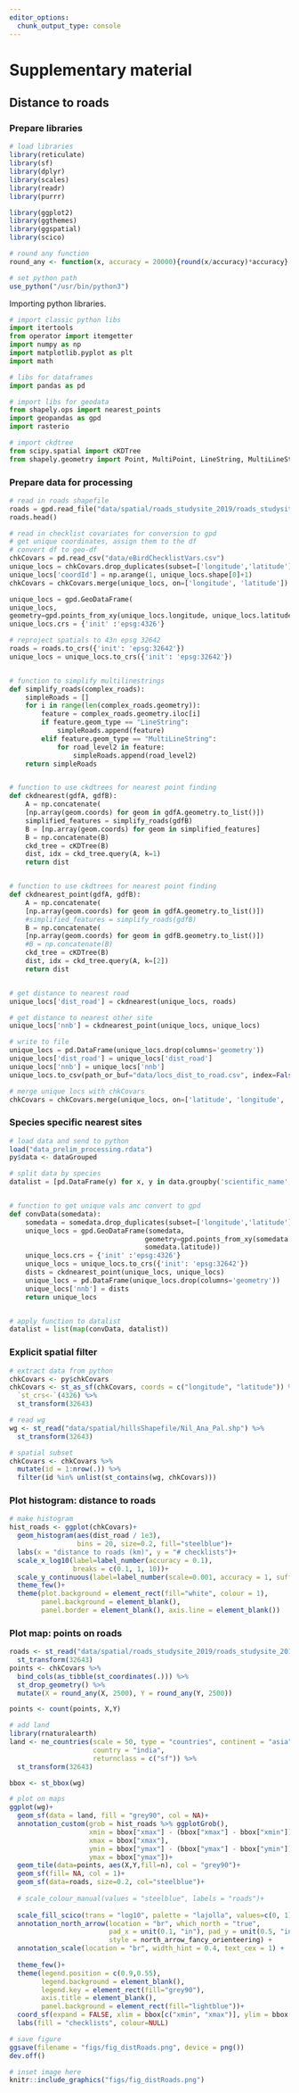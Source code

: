```yaml
---
editor_options: 
  chunk_output_type: console
---
```


# Supplementary material

## Distance to roads

### Prepare libraries

```r
# load libraries
library(reticulate)
library(sf)
library(dplyr)
library(scales)
library(readr)
library(purrr)

library(ggplot2)
library(ggthemes)
library(ggspatial)
library(scico)

# round any function
round_any <- function(x, accuracy = 20000){round(x/accuracy)*accuracy}

# set python path
use_python("/usr/bin/python3")
```

Importing python libraries.

```python
# import classic python libs
import itertools
from operator import itemgetter
import numpy as np
import matplotlib.pyplot as plt
import math

# libs for dataframes
import pandas as pd

# import libs for geodata
from shapely.ops import nearest_points
import geopandas as gpd
import rasterio

# import ckdtree
from scipy.spatial import cKDTree
from shapely.geometry import Point, MultiPoint, LineString, MultiLineString
```

### Prepare data for processing

```python
# read in roads shapefile
roads = gpd.read_file("data/spatial/roads_studysite_2019/roads_studysite_2019.shp")
roads.head()

# read in checklist covariates for conversion to gpd
# get unique coordinates, assign them to the df
# convert df to geo-df
chkCovars = pd.read_csv("data/eBirdChecklistVars.csv")
unique_locs = chkCovars.drop_duplicates(subset=['longitude','latitude'])[['longitude', 'latitude']]
unique_locs['coordId'] = np.arange(1, unique_locs.shape[0]+1)
chkCovars = chkCovars.merge(unique_locs, on=['longitude', 'latitude'])

unique_locs = gpd.GeoDataFrame(
unique_locs,
geometry=gpd.points_from_xy(unique_locs.longitude, unique_locs.latitude))
unique_locs.crs = {'init' :'epsg:4326'}

# reproject spatials to 43n epsg 32642
roads = roads.to_crs({'init': 'epsg:32642'})
unique_locs = unique_locs.to_crs({'init': 'epsg:32642'})


# function to simplify multilinestrings
def simplify_roads(complex_roads):
    simpleRoads = []
    for i in range(len(complex_roads.geometry)):
        feature = complex_roads.geometry.iloc[i]
        if feature.geom_type == "LineString":
            simpleRoads.append(feature)
        elif feature.geom_type == "MultiLineString":
            for road_level2 in feature:
                simpleRoads.append(road_level2)
    return simpleRoads


# function to use ckdtrees for nearest point finding
def ckdnearest(gdfA, gdfB):
    A = np.concatenate(
    [np.array(geom.coords) for geom in gdfA.geometry.to_list()])
    simplified_features = simplify_roads(gdfB)
    B = [np.array(geom.coords) for geom in simplified_features]
    B = np.concatenate(B)
    ckd_tree = cKDTree(B)
    dist, idx = ckd_tree.query(A, k=1)
    return dist


# function to use ckdtrees for nearest point finding
def ckdnearest_point(gdfA, gdfB):
    A = np.concatenate(
    [np.array(geom.coords) for geom in gdfA.geometry.to_list()])
    #simplified_features = simplify_roads(gdfB)
    B = np.concatenate(
    [np.array(geom.coords) for geom in gdfB.geometry.to_list()])
    #B = np.concatenate(B)
    ckd_tree = cKDTree(B)
    dist, idx = ckd_tree.query(A, k=[2])
    return dist


# get distance to nearest road
unique_locs['dist_road'] = ckdnearest(unique_locs, roads)

# get distance to nearest other site
unique_locs['nnb'] = ckdnearest_point(unique_locs, unique_locs)

# write to file
unique_locs = pd.DataFrame(unique_locs.drop(columns='geometry'))
unique_locs['dist_road'] = unique_locs['dist_road']
unique_locs['nnb'] = unique_locs['nnb']
unique_locs.to_csv(path_or_buf="data/locs_dist_to_road.csv", index=False)

# merge unique locs with chkCovars
chkCovars = chkCovars.merge(unique_locs, on=['latitude', 'longitude', 'coordId'])
```

### Species specific nearest sites

```r
# load data and send to python
load("data_prelim_processing.rdata")
py$data <- dataGrouped
```


```python
# split data by species
datalist = [pd.DataFrame(y) for x, y in data.groupby('scientific_name', as_index=False)]


# function to get unique vals anc convert to gpd
def convData(somedata):
    somedata = somedata.drop_duplicates(subset=['longitude','latitude'])[['longitude', 'latitude', 'scientific_name']]
    unique_locs = gpd.GeoDataFrame(somedata,
                                  geometry=gpd.points_from_xy(somedata.longitude, 
                                  somedata.latitude))
    unique_locs.crs = {'init' :'epsg:4326'}
    unique_locs = unique_locs.to_crs({'init': 'epsg:32642'})
    dists = ckdnearest_point(unique_locs, unique_locs)
    unique_locs = pd.DataFrame(unique_locs.drop(columns='geometry'))
    unique_locs['nnb'] = dists
    return unique_locs


# apply function to datalist
datalist = list(map(convData, datalist))
```


### Explicit spatial filter

```r
# extract data from python
chkCovars <- py$chkCovars
chkCovars <- st_as_sf(chkCovars, coords = c("longitude", "latitude")) %>% 
  `st_crs<-`(4326) %>% 
  st_transform(32643)

# read wg
wg <- st_read("data/spatial/hillsShapefile/Nil_Ana_Pal.shp") %>% 
  st_transform(32643)

# spatial subset
chkCovars <- chkCovars %>% 
  mutate(id = 1:nrow(.)) %>% 
  filter(id %in% unlist(st_contains(wg, chkCovars)))
```


### Plot histogram: distance to roads

```r

# make histogram
hist_roads <- ggplot(chkCovars)+
  geom_histogram(aes(dist_road / 1e3),
                 bins = 20, size=0.2, fill="steelblue")+
  labs(x = "distance to roads (km)", y = "# checklists")+
  scale_x_log10(label=label_number(accuracy = 0.1), 
                breaks = c(0.1, 1, 10))+
  scale_y_continuous(label=label_number(scale=0.001, accuracy = 1, suffix = "K"))+
  theme_few()+
  theme(plot.background = element_rect(fill="white", colour = 1),
        panel.background = element_blank(),
        panel.border = element_blank(), axis.line = element_blank())

```

### Plot map: points on roads

```r
roads <- st_read("data/spatial/roads_studysite_2019/roads_studysite_2019.shp") %>% 
  st_transform(32643)
points <- chkCovars %>% 
  bind_cols(as_tibble(st_coordinates(.))) %>% 
  st_drop_geometry() %>% 
  mutate(X = round_any(X, 2500), Y = round_any(Y, 2500))

points <- count(points, X,Y)

# add land
library(rnaturalearth)
land <- ne_countries(scale = 50, type = "countries", continent = "asia",
                     country = "india",
                     returnclass = c("sf")) %>% 
  st_transform(32643)

bbox <- st_bbox(wg)
```

```r
# plot on maps
ggplot(wg)+
  geom_sf(data = land, fill = "grey90", col = NA)+
  annotation_custom(grob = hist_roads %>% ggplotGrob(),
                    xmin = bbox["xmax"] - (bbox["xmax"] - bbox["xmin"])/2.5, 
                    xmax = bbox["xmax"], 
                    ymin = bbox["ymax"] - (bbox["ymax"] - bbox["ymin"])/3, 
                    ymax = bbox["ymax"])+
  geom_tile(data=points, aes(X,Y,fill=n), col = "grey90")+
  geom_sf(fill= NA, col = 1)+
  geom_sf(data=roads, size=0.2, col="steelblue")+
  
  # scale_colour_manual(values = "steelblue", labels = "roads")+
  
  scale_fill_scico(trans = "log10", palette = "lajolla", values=c(0, 1))+
  annotation_north_arrow(location = "br", which_north = "true", 
                         pad_x = unit(0.1, "in"), pad_y = unit(0.5, "in"),
                         style = north_arrow_fancy_orienteering) +
  annotation_scale(location = "br", width_hint = 0.4, text_cex = 1) +
  
  theme_few()+
  theme(legend.position = c(0.9,0.55),
        legend.background = element_blank(),
        legend.key = element_rect(fill="grey90"),
        axis.title = element_blank(),
        panel.background = element_rect(fill="lightblue"))+
  coord_sf(expand = FALSE, xlim = bbox[c("xmin", "xmax")], ylim = bbox[c("ymin", "ymax")])+
  labs(fill = "checklists", colour=NULL)

# save figure
ggsave(filename = "figs/fig_distRoads.png", device = png())
dev.off()
```

```r
# inset image here
knitr::include_graphics("figs/fig_distRoads.png")

```
